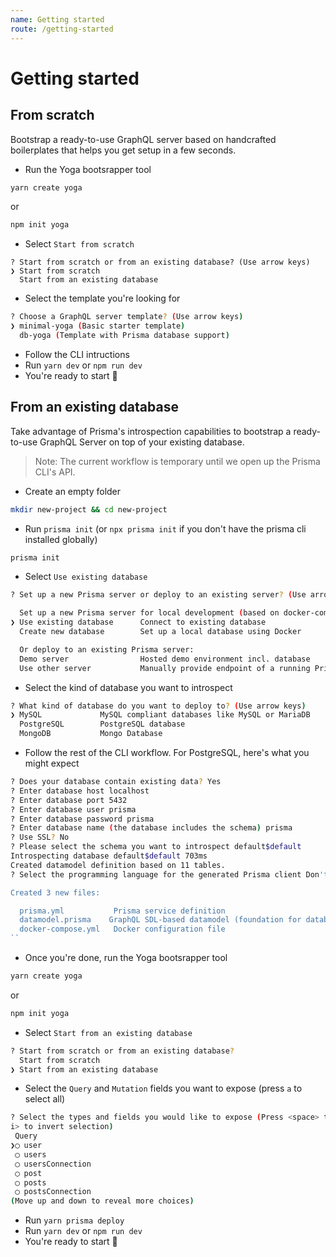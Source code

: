 ```yaml
---
name: Getting started
route: /getting-started
---
```


# Getting started

## From scratch

Bootstrap a ready-to-use GraphQL server based on handcrafted boilerplates that helps you get setup in a few seconds.

- Run the Yoga bootsrapper tool

```bash
yarn create yoga
```

or

```bash
npm init yoga
```

- Select `Start from scratch`

```
? Start from scratch or from an existing database? (Use arrow keys)
❯ Start from scratch
  Start from an existing database
```

- Select the template you're looking for

```bash
? Choose a GraphQL server template? (Use arrow keys)
❯ minimal-yoga (Basic starter template)
  db-yoga (Template with Prisma database support)
```

- Follow the CLI intructions
- Run `yarn dev` or `npm run dev`
- You're ready to start 🚀

## From an existing database

Take advantage of Prisma's introspection capabilities to bootstrap a ready-to-use GraphQL Server on top of your existing database.

> Note: The current workflow is temporary until we open up the Prisma CLI's API.

- Create an empty folder

```bash
mkdir new-project && cd new-project
```

- Run `prisma init` (or `npx prisma init` if you don't have the prisma cli installed globally)

```bash
prisma init
```

- Select `Use existing database`

```bash
? Set up a new Prisma server or deploy to an existing server? (Use arrow keys)

  Set up a new Prisma server for local development (based on docker-compose):
❯ Use existing database      Connect to existing database
  Create new database        Set up a local database using Docker

  Or deploy to an existing Prisma server:
  Demo server                Hosted demo environment incl. database
  Use other server           Manually provide endpoint of a running Prisma server
```

- Select the kind of database you want to introspect

```bash
? What kind of database do you want to deploy to? (Use arrow keys)
❯ MySQL             MySQL compliant databases like MySQL or MariaDB
  PostgreSQL        PostgreSQL database
  MongoDB           Mongo Database
```

- Follow the rest of the CLI workflow. For PostgreSQL, here's what you might expect

```bash
? Does your database contain existing data? Yes
? Enter database host localhost
? Enter database port 5432
? Enter database user prisma
? Enter database password prisma
? Enter database name (the database includes the schema) prisma
? Use SSL? No
? Please select the schema you want to introspect default$default
Introspecting database default$default 703ms
Created datamodel definition based on 11 tables.
? Select the programming language for the generated Prisma client Don't generate

Created 3 new files:

  prisma.yml           Prisma service definition
  datamodel.prisma    GraphQL SDL-based datamodel (foundation for database)
  docker-compose.yml   Docker configuration file
``
```

- Once you're done, run the Yoga bootsrapper tool

```bash
yarn create yoga
```

or

```bash
npm init yoga
```

- Select `Start from an existing database`

```bash
? Start from scratch or from an existing database?
  Start from scratch
❯ Start from an existing database
```

- Select the `Query` and `Mutation` fields you want to expose (press `a` to select all)

```bash
? Select the types and fields you would like to expose (Press <space> to select, <a> to toggle all, <
i> to invert selection)
 Query
❯◯ user
 ◯ users
 ◯ usersConnection
 ◯ post
 ◯ posts
 ◯ postsConnection
(Move up and down to reveal more choices)
```

- Run `yarn prisma deploy`
- Run `yarn dev` or `npm run dev`
- You're ready to start 🚀
